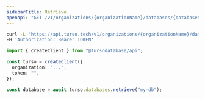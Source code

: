 ```yaml
---
sidebarTitle: Retrieve
openapi: "GET /v1/organizations/{organizationName}/databases/{databaseName}"
---
```


<RequestExample>

```bash cURL
curl -L 'https://api.turso.tech/v1/organizations/{organizationName}/databases/{databaseName}' \
-H 'Authorization: Bearer TOKEN'
```

```ts Node.js
import { createClient } from "@tursodatabase/api";

const turso = createClient({
  organization: "...",
  token: "",
});

const database = await turso.databases.retrieve("my-db");
```

</RequestExample>
